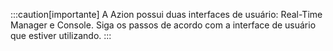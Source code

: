 :::caution[importante]
A Azion possui duas interfaces de usuário: Real-Time Manager e Console. Siga os passos de acordo com a interface de usuário que estiver utilizando.
:::